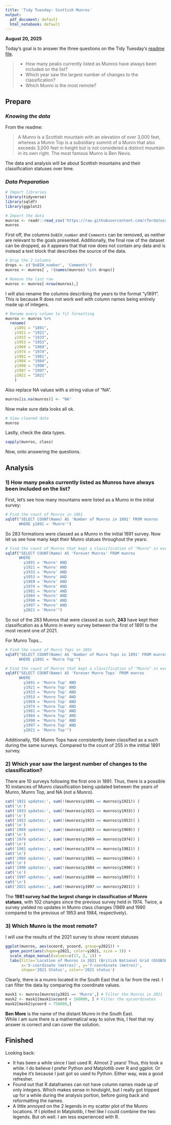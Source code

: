 ---
title: 'Tidy Tuesday: Scottish Munros'
output:
  pdf_document: default
  html_notebook: default
---
**August 20, 2025**

Today's goal is to answer the three questions on the Tidy Tuesday's [readme file](https://github.com/rfordatascience/tidytuesday/tree/main/data/2025/2025-08-19).

>* How many peaks currently listed as Munros have always been included on the list?\
>* Which year saw the largest number of changes to the classification?\
>* Which Munro is the most remote?

## **Prepare** ##
### *Knowing the data* ###

From the readme:

>A Munro is a Scottish mountain with an elevation of over 3,000 feet, whereas a Munro Top is a subsidiary summit of a Munro that also exceeds 3,000 feet in height but is not considered a distinct mountain in its own right. The most famous Munro is Ben Nevis.

The data and analysis will be about Scottish mountains and their classification statuses over time.

### *Data Preparation* ###
```{r}
# Import libraries
library(tidyverse)
library(sqldf)
library(ggplot2)
```

```{r}
# Import the data
munros <- readr::read_csv('https://raw.githubusercontent.com/rfordatascience/tidytuesday/main/data/2025/2025-08-19/scottish_munros.csv')
munros
```

First off, the columns `DoBIH_number` and `Comments` can be removed, as neither are relevant to the goals presented. Additionally, the final row of the dataset can be dropped, as it appears that that row does not contain any data and is instead a text block that describes the source of the data.

```{r}
# Drop the 2 columns
drops <- c('DoBIH_number', 'Comments')
munros <- munros[ , !(names(munros) %in% drops)]

# Remove the last row
munros <- munros[-nrow(munros),]
```

I will also rename the columns describing the years to the format "y1891". This is because R does not work well with column names being entirely made up of integers.
```{r}
# Rename every column to fit formatting
munros <- munros %>% 
  rename(
    y1891 = "1891",
    y1921 = "1921",
    y1933 = "1933",
    y1953 = "1953",
    y1969 = "1969",
    y1974 = "1974",
    y1981 = "1981",
    y1984 = "1984",
    y1990 = "1990",
    y1997 = "1997",
    y2021 = "2021"
    )
```

Also replace NA values with a string value of "NA".
```{r}
munros[is.na(munros)] <- "NA"
```

Now make sure data looks all ok.
```{r}
# View cleaned data
munros
```

Lastly, check the data types.
```{r}
sapply(munros, class)
```
Now, onto answering the questions.


## **Analysis**

### 1) How many peaks currently listed as Munros have always been included on the list?

First, let's see how many mountains were listed as a Munro in the initial survey:
```{r}
# Find the count of Munros in 1891
sqldf("SELECT COUNT(Name) AS 'Number of Munros in 1891' FROM munros
      WHERE y1891 = 'Munro'")
```
So 283 formations were classed as a Munro in the initial 1891 survey. Now let us see how many kept their Munro statues throughout the years:

```{r}
# Find the count of Munros that kept a classification of "Munro" in every survey
sqldf("SELECT COUNT(Name) AS 'Forever Munros' FROM munros
      WHERE 
        y1891 = 'Munro' AND  
        y1921 = 'Munro' AND 
        y1933 = 'Munro' AND
        y1953 = 'Munro' AND
        y1969 = 'Munro' AND
        y1974 = 'Munro' AND
        y1981 = 'Munro' AND
        y1984 = 'Munro' AND
        y1990 = 'Munro' AND
        y1997 = 'Munro' AND
        y2021 = 'Munro'")
```

So out of the 283 Munros that were classed as such, **243** have kept their classification as a Munro in every survey between the first of 1891 to the most recent one of 2021.


For Munro Tops...
```{r}
# Find the count of Munro Tops in 1891
sqldf("SELECT COUNT(Name) AS 'Number of Munro Tops in 1891' FROM munros
      WHERE y1891 = 'Munro Top'")

# Find the count of Munros that kept a classification of "Munro" in every survey
sqldf("SELECT COUNT(Name) AS 'Forever Munro Tops' FROM munros
      WHERE 
        y1891 = 'Munro Top' AND  
        y1921 = 'Munro Top' AND 
        y1933 = 'Munro Top' AND
        y1953 = 'Munro Top' AND
        y1969 = 'Munro Top' AND
        y1974 = 'Munro Top' AND
        y1981 = 'Munro Top' AND
        y1984 = 'Munro Top' AND
        y1990 = 'Munro Top' AND
        y1997 = 'Munro Top' AND
        y2021 = 'Munro Top'")
```

Additionally, 156 Munro Tops have consistently been classified as a such during the same surveys. Compared to the count of 255 in the intitial 1891 survey.


### 2) Which year saw the largest number of changes to the classification?

There are 10 surveys following the first one in 1891. Thus, there is a possible 10 instances of Munro classification being updated between the years of Munro, Munro Top, and NA (not a Munro).
```{r}
cat('1921 updates:', sum(!(munros$y1891 == munros$y1921)) )
cat('\n')
cat('1933 updates:', sum(!(munros$y1921 == munros$y1933)) )
cat('\n')
cat('1953 updates:', sum(!(munros$y1933 == munros$y1953)) )
cat('\n')
cat('1969 updates:', sum(!(munros$y1953 == munros$y1969)) )
cat('\n')
cat('1974 updates:', sum(!(munros$y1969 == munros$y1974)) )
cat('\n')
cat('1981 updates:', sum(!(munros$y1974 == munros$y1981)) )
cat('\n')
cat('1984 updates:', sum(!(munros$y1981 == munros$y1984)) )
cat('\n')
cat('1990 updates:', sum(!(munros$y1984 == munros$y1990)) )
cat('\n')
cat('1997 updates:', sum(!(munros$y1990 == munros$y1997)) )
cat('\n')
cat('2021 updates:', sum(!(munros$y1997 == munros$y2021)) )
```

The **1981 survey had the largest change in classification of Munro statues**, with 102 changes since the previous survey held in 1974. Twice, a survey yielded no updates in Munro class changes (1969 and 1990 compared to the previous of 1953 and 1984, respectively).


### 3) Which Munro is the most remote?

I will use the results of the 2021 survey to show recent statuses
```{r fig.align="center", echo = FALSE,fig.width = 14}
ggplot(munros, aes(xcoord, ycoord, group=y2021)) + 
  geom_point(aes(shape=y2021, color=y2021, size = 3)) +
  scale_shape_manual(values=c(17, 2, 1)) +
  labs(title='Location of Munros in 2021 (British National Grid (OSGB36) projection)',
       x='X-coordinate (metres)', y='Y-coordinate (metres)',
       shape='2021 Status', color='2021 status')
```

Clearly, there is a munro located in the South East that is far from the rest. I can filter the data by comparing the coordinate values.

```{r}
mask1 <- munros[munros$y2021 == 'Munro',] # Filter the Munros in 2021
mask2 <- mask1[mask1$xcoord < 160000, ] # Filter the xycoordinates
mask2[mask2$ycoord < 750000,]
```

**Ben More** is the name of the distant Munro in the South East.\
While I am sure there is a mathematical way to solve this, I feel that my answer is correct and can cover the solution.



## **Finished**
Looking back:

* It has been a while since I last used R. Almost 2 years! Thus, this took a while. I do believe I prefer Python and Matplotlib over R and ggplot. Or maybe it's because I just got so used to Python. Either way, was a good refresher.
* Found out that R dataframes can not have column names made up of only integers. Which makes sense in hindsight, but I really got tripped up for a while during the analysis portion, before going back and reformatting the names.
* A little annoyed on the 2 legends in my scatter plot of the Munro locations. If I plotted in Matplotlib, I feel like I could combine the two legends. But oh well. I am less experienced with R.